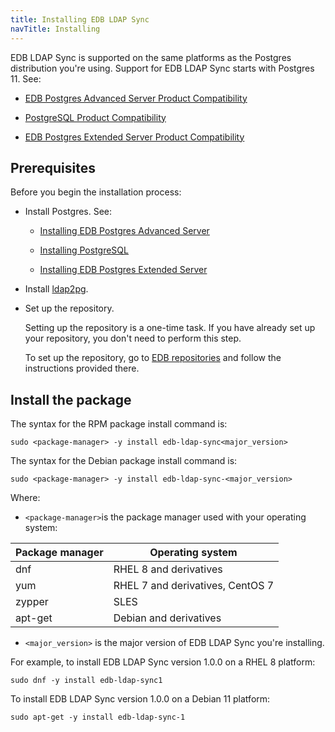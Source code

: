 ```yaml
---
title: Installing EDB LDAP Sync 
navTitle: Installing
---
```


EDB LDAP Sync is supported on the same platforms as the Postgres distribution you're using. Support for EDB LDAP Sync starts with Postgres 11. See:
- [EDB Postgres Advanced Server Product Compatibility](https://www.enterprisedb.com/platform-compatibility#epas)

- [PostgreSQL Product Compatibility](https://www.enterprisedb.com/resources/platform-compatibility#pg)
- [EDB Postgres Extended Server Product Compatibility](https://www.enterprisedb.com/resources/platform-compatibility#epas_extended)

## Prerequisites

Before you begin the installation process:

- Install Postgres. See:
  - [Installing EDB Postgres Advanced Server](/epas/latest/installing/)

  - [Installing PostgreSQL](https://www.postgresql.org/download/) 

  - [Installing EDB Postgres Extended Server](/pge/latest/installing/)

- Install [ldap2pg](https://ldap2pg.readthedocs.io/en/latest/).

- Set up the repository.

  Setting up the repository is a one-time task. If you have already set up your repository, you don't need to perform this step.

  To set up the repository, go to [EDB repositories](https://www.enterprisedb.com/repos-downloads) and follow the instructions provided there.


## Install the package

The syntax for the RPM package install command is:

```shell
sudo <package-manager> -y install edb-ldap-sync<major_version>
```

The syntax for the Debian package install command is:

```shell
sudo <package-manager> -y install edb-ldap-sync-<major_version>
```

Where:

- `<package-manager>`is the package manager used with your operating system:

| Package manager |             Operating system     |
| --------------- | -------------------------------- |
| dnf             | RHEL 8 and derivatives           |
| yum             | RHEL 7 and derivatives, CentOS 7 |
| zypper          | SLES                             |
| apt-get         | Debian and derivatives           |

- `<major_version>` is the major version of EDB LDAP Sync you're installing. 

For example, to install EDB LDAP Sync version 1.0.0 on a RHEL 8 platform:

```shell
sudo dnf -y install edb-ldap-sync1
```

To install EDB LDAP Sync version 1.0.0 on a Debian 11 platform:

```shell
sudo apt-get -y install edb-ldap-sync-1
```
